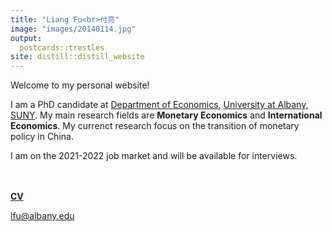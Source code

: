 ```yaml
---
title: "Liang Fu<br>付亮"
image: "images/20140114.jpg"
output:
  postcards::trestles
site: distill::distill_website
---
```

 
Welcome to my personal website!

I am a PhD candidate at [Department of Economics](https://www.albany.edu/economics){target="_blank"}, [University at Albany, SUNY](https://www.albany.edu/){target="_blank"}. My main research fields are **Monetary Economics** and **International Economics**. My currenct research focus on the transition of monetary policy in China. 

I am on the 2021-2022 job market and will be available for interviews.
<br>
<br>
<br>

[**CV**](cv/CV_Liang_Fu_202108.pdf){target="_blank"}

[lfu\@albany.edu](mailto:lfu@albany.edu){.email}